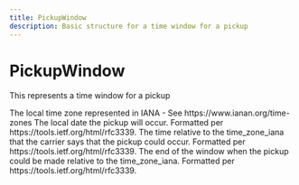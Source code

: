 ```yaml
---
title: PickupWindow
description: Basic structure for a time window for a pickup
---
```


PickupWindow
===============================================
This represents a time window for a pickup

<Reference>
  <Field name="time_zone_iana" type="string" nullable={false}>
    <Description>
      The local time zone represented in IANA - See https://www.ianan.org/time-zones
    </Description>
  </Field>
  <Field name="pickup_date" type="string" nullable={false}>
    <Description>
      The local date the pickup will occur. Formatted per https://tools.ietf.org/html/rfc3339.
    </Description>
  </Field>
  <Field name="start_time" type="string" nullable={true}>
    <Description>
      The time relative to the time_zone_iana that the carrier says that the pickup could occur. Formatted per https://tools.ietf.org/html/rfc3339.
    </Description>
  </Field>
  <Field name="end_time" type="string" nullable={true}>
    <Description>
      The end of the window when the pickup could be made relative to the time_zone_iana. Formatted per https://tools.ietf.org/html/rfc3339.
    </Description>
  </Field></Reference>